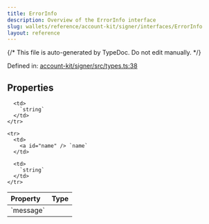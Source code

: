 ```yaml
---
title: ErrorInfo
description: Overview of the ErrorInfo interface
slug: wallets/reference/account-kit/signer/interfaces/ErrorInfo
layout: reference
---
```


{/* This file is auto-generated by TypeDoc. Do not edit manually. */}

Defined in: [account-kit/signer/src/types.ts:38](https://github.com/alchemyplatform/aa-sdk/blob/dc58c113ff1eeb06d4b3f76c505cbbaad47db8fc/account-kit/signer/src/types.ts#L38)

## Properties

<table>
  <thead>
    <tr>
      <th align="left">Property</th>
      <th align="left">Type</th>
    </tr>
  </thead>

  <tbody>
    <tr>
      <td>
        <a id="message" /> `message`
      </td>

      <td>
        `string`
      </td>
    </tr>

    <tr>
      <td>
        <a id="name" /> `name`
      </td>

      <td>
        `string`
      </td>
    </tr>

  </tbody>
</table>
